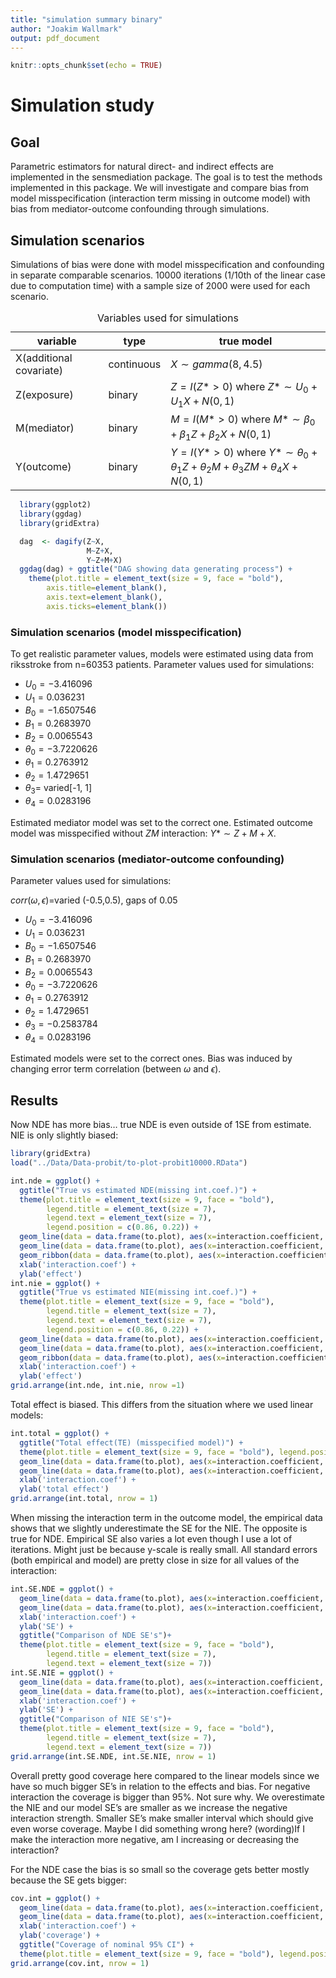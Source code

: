 ```yaml
---
title: "simulation summary binary"
author: "Joakim Wallmark"
output: pdf_document
---
```


```r
knitr::opts_chunk$set(echo = TRUE)
```

# Simulation study

## Goal
Parametric estimators for natural direct- and indirect effects are implemented in the sensmediation package. The goal is to test the methods implemented in this package. We will investigate and compare bias from model misspecification (interaction term missing in outcome model) with bias from mediator-outcome confounding through simulations.

## Simulation scenarios
Simulations of bias were done with model misspecification and confounding in separate comparable scenarios. 10000 iterations (1/10th of the linear case due to computation time) with a sample size of 2000 were used for each scenario.

variable | type | true model
---------|----- | ----------------
X(additional covariate) | continuous | $X\sim gamma(8, 4.5)$
Z(exposure) | binary | $Z=I(Z*>0)$ where $Z*\sim U_0+U_1X+N(0, 1)$
M(mediator) | binary | $M=I(M*>0)$ where $M*\sim \beta_0+\beta_1Z+\beta_2X+N(0, 1)$
Y(outcome) | binary | $Y=I(Y*>0)$ where $Y*\sim \theta_0+\theta_1Z+\theta_2M+\theta_3ZM+\theta_4X+N(0, 1)$

Table: Variables used for simulations

```r
  library(ggplot2)
  library(ggdag)
  library(gridExtra)
```

```r
  dag  <- dagify(Z~X,
                 M~Z+X,
                 Y~Z+M+X)
  ggdag(dag) + ggtitle("DAG showing data generating process") + 
    theme(plot.title = element_text(size = 9, face = "bold"), 
        axis.title=element_blank(),
        axis.text=element_blank(),
        axis.ticks=element_blank())
```

### Simulation scenarios (model misspecification)
To get realistic parameter values, models were estimated using data from riksstroke from n=60353 patients. Parameter values used for simulations:

* $U_0=-3.416096$
* $U_1=0.036231$
* $B_0=-1.6507546$
* $B_1=0.2683970$
* $B_2=0.0065543$
* $\theta_0=-3.7220626$
* $\theta_1=0.2763912$
* $\theta_2=1.4729651$
* $\theta_3=$ varied[-1, 1]
* $\theta_4=0.0283196$

Estimated mediator model was set to the correct one. Estimated outcome model was misspecified without $ZM$ interaction: $Y*\sim Z+M+X$.

### Simulation scenarios (mediator-outcome confounding)

Parameter values used for simulations:

$corr(\omega, \epsilon)=$varied (-0.5,0.5), gaps of $0.05$

* $U_0=-3.416096$
* $U_1=0.036231$
* $B_0=-1.6507546$
* $B_1=0.2683970$
* $B_2=0.0065543$
* $\theta_0=-3.7220626$
* $\theta_1=0.2763912$
* $\theta_2=1.4729651$
* $\theta_3=-0.2583784$
* $\theta_4=0.0283196$

Estimated models were set to the correct ones. Bias was induced by changing error term correlation (between $\omega$ and $\epsilon$).
\newpage

## Results
Now NDE has more bias... true NDE is even outside of 1SE from estimate. NIE is only slightly biased:

```r
library(gridExtra)
load("../Data/Data-probit/to-plot-probit10000.RData")

int.nde = ggplot() + 
  ggtitle("True vs estimated NDE(missing int.coef.)") +
  theme(plot.title = element_text(size = 9, face = "bold"),
        legend.title = element_text(size = 7),
        legend.text = element_text(size = 7),
        legend.position = c(0.86, 0.22)) +
  geom_line(data = data.frame(to.plot), aes(x=interaction.coefficient, y = nde.est, col = "est NDE")) +
  geom_line(data = data.frame(to.plot), aes(x=interaction.coefficient, y = nde.true, col = "true NDE")) +
  geom_ribbon(data = data.frame(to.plot), aes(x=interaction.coefficient, ymin=nde.est-nde.emp.SE, ymax=nde.est+nde.emp.SE), linetype=2, alpha=0.1) +
  xlab('interaction.coef') +
  ylab('effect')
int.nie = ggplot() + 
  ggtitle("True vs estimated NIE(missing int.coef.)") +
  theme(plot.title = element_text(size = 9, face = "bold"),
        legend.title = element_text(size = 7),
        legend.text = element_text(size = 7),
        legend.position = c(0.86, 0.22)) +
  geom_line(data = data.frame(to.plot), aes(x=interaction.coefficient, y = nie.est, col = "est NIE")) +
  geom_line(data = data.frame(to.plot), aes(x=interaction.coefficient, y = nie.true, col = "true NIE")) +
  geom_ribbon(data = data.frame(to.plot), aes(x=interaction.coefficient, ymin=nie.est-nie.emp.SE, ymax=nie.est+nie.emp.SE), linetype=2, alpha=0.1) +
  xlab('interaction.coef') +
  ylab('effect')
grid.arrange(int.nde, int.nie, nrow =1)
```


\newpage
Total effect is biased. This differs from the situation where we used linear models:

```r
int.total = ggplot() +
  ggtitle("Total effect(TE) (misspecified model)") +
  theme(plot.title = element_text(size = 9, face = "bold"), legend.position = "bottom") +
  geom_line(data = data.frame(to.plot), aes(x=interaction.coefficient, y = nde.true+nie.true, col = "True TE")) +
  geom_line(data = data.frame(to.plot), aes(x=interaction.coefficient, y = nde.est+nie.est, col = "Estimated TE")) +
  xlab('interaction.coef') +
  ylab('total effect')
grid.arrange(int.total, nrow = 1)
```

When missing the interaction term in the outcome model, the empirical data shows that we slightly underestimate the SE for the NIE. The opposite is true for NDE. Empirical SE also varies a lot even though I use a lot of iterations. Might just be because y-scale is really small. All standard errors (both empirical and model) are pretty close in size for all values of the interaction:

```r
int.SE.NDE = ggplot() + 
  geom_line(data = data.frame(to.plot), aes(x=interaction.coefficient, y = nde.emp.SE, col = "emp. SE")) +
  geom_line(data = data.frame(to.plot), aes(x=interaction.coefficient, y = nde.model.SE, col = "model. SE")) +
  xlab('interaction.coef') +
  ylab('SE') +
  ggtitle("Comparison of NDE SE's")+
  theme(plot.title = element_text(size = 9, face = "bold"),
        legend.title = element_text(size = 7),
        legend.text = element_text(size = 7))
int.SE.NIE = ggplot() + 
  geom_line(data = data.frame(to.plot), aes(x=interaction.coefficient, y = nie.emp.SE, col = "emp. SE")) +
  geom_line(data = data.frame(to.plot), aes(x=interaction.coefficient, y = nie.model.SE, col = "model. SE")) +
  xlab('interaction.coef') +
  ylab('SE') +
  ggtitle("Comparison of NIE SE's")+
  theme(plot.title = element_text(size = 9, face = "bold"),
        legend.title = element_text(size = 7),
        legend.text = element_text(size = 7))
grid.arrange(int.SE.NDE, int.SE.NIE, nrow = 1)
```

\newpage
Overall pretty good coverage here compared to the linear models since we have so much bigger SE's in relation to the effects and bias. For negative interaction the coverage is bigger than 95%. Not sure why. We overestimate the NIE and our model SE's are smaller as we increase the negative interaction strength. Smaller SE's make smaller interval which should give even worse coverage. Maybe I did something wrong here? (wording)If I make the interaction more negative, am I increasing or decreasing the interaction?

For the NDE case the bias is so small so the coverage gets better mostly because the SE gets bigger:

```r
cov.int = ggplot() + 
  geom_line(data = data.frame(to.plot), aes(x=interaction.coefficient, y = nde.coverage, col = "NDE")) +
  geom_line(data = data.frame(to.plot), aes(x=interaction.coefficient, y = nie.coverage, col = "NIE")) +
  xlab('interaction.coef') +
  ylab('coverage') +
  ggtitle("Coverage of nominal 95% CI") +
  theme(plot.title = element_text(size = 9, face = "bold"), legend.position = "bottom")
grid.arrange(cov.int, nrow = 1)
```
